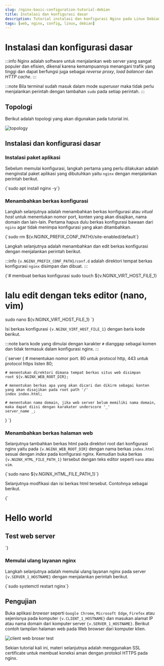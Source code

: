 ```yaml
---
slug: /nginx-basic-configuration-tutorial-debian
title: Instalasi dan konfigurasi dasar
description: Tutorial instalasi dan konfigurasi Nginx pada Linux Debian
tags: [web, nginx, config, linux, debian]
---
```



# Instalasi dan konfigurasi dasar

:::info
Nginx adalah software untuk menjalankan web server yang sangat populer dan efisien, dikenal karena kemampuannya menangani trafik yang tinggi dan dapat berfungsi juga sebagai _reverse proxy_, _load balancer_ dan _HTTP cache_.
:::

:::note
Bila terminal sudah masuk dalam mode _superuser_ maka tidak perlu menjalankan perintah dengan tambahan `sudo` pada setiap perintah.
:::

## Topologi

Berikut adalah topologi yang akan digunakan pada tutorial ini. 

![topology](./img/web-service-nginx-topology.svg)

## Instalasi dan konfigurasi dasar

### Instalasi paket aplikasi

Sebelum memulai konfigurasi, langkah pertama yang perlu dilakukan adalah menginstal paket aplikasi yang dibutuhkan yaitu `nginx` dengan menjalankan perintah berikut.

<CodeBlock language="bash" title="CLI">
{`sudo apt install nginx -y`}
</CodeBlock>

### Menambahkan berkas konfigurasi

Langkah selanjutnya adalah menambahkan berkas konfigurasi atau _vitual host_ untuk menentukan nomor port, konten yang akan disajikan, nama domain dan lain-lain. Pertama hapus dulu berkas konfigurasi bawaan dari `nginx` agar tidak menimpa konfigurasi yang akan ditambahkan.

<CodeBlock language="bash" title="CLI">
{`sudo rm ${v.NGINX_PREFIX_CONF_PATH}/site-enabled/default`}
</CodeBlock>

Langkah selanjutnya adalah menambahkan dan edit berkas konfigurasi dengan menjalankan perintah berikut.

:::info
<code>{v.NGINX_PREFIX_CONF_PATH}/conf.d</code> adalah direktori tempat berkas konfigurasi `nginx` disimpan dan dibuat.
:::

<CodeBlock language="bash" title="CLI">
{`# membuat berkas konfigurasi
sudo touch ${v.NGINX_VIRT_HOST_FILE_1}

# lalu edit dengan teks editor (nano, vim)
sudo nano ${v.NGINX_VIRT_HOST_FILE_1}
`}
</CodeBlock>

Isi berkas konfigurasi <code>{v.NGINX_VIRT_HOST_FILE_1}</code> dengan baris kode berikut.

:::note
baris kode yang dimulai dengan karakter `#` dianggap sebagai komen dan tidak termasuk dalam konfigurasi nginx.
:::

<CodeBlock language="nginx" title={v.NGINX_VIRT_HOST_FILE_1} showLineNumbers>
{`server {
    # menentukan nomor port. 80 untuk protocol http, 443 untuk protocol https
    listen 80;

    # menentukan direktori dimana tempat berkas situs web disimpan
    root ${v.NGINX_WEB_ROOT_DIR};

    # menentukan berkas apa yang akan dicari dan dikirm sebagai konten yang akan disajikan pada root path '/'
    index index.html;

    # menentukan nama domain, jika web server belum memiliki nama domain, maka dapat diisi dengan karakater underscore '_'
    server_name _;
}
`}
</CodeBlock>

### Menambahkan berkas halaman web

Selanjutnya tambahkan berkas html pada direktori root dari konfigurasi nginx yaitu pada <code>{v.NGINX_WEB_ROOT_DIR}</code> dengan nama berkas `index.html` sesuai dengan _index_ pada konfigurasi nginx. Kemudian buka berkas <code>{v.NGINX_HTML_FILE_PATH_1}</code> tersebut dengan teks editor seperti `nano` atau `vim`.

<CodeBlock language="bash" title="CLI">
{`sudo nano ${v.NGINX_HTML_FILE_PATH_1}`}
</CodeBlock>

Selanjutnya modfikasi dan isi berkas html tersebut. Contohnya sebagai berikut.

<CodeBlock language="html" title={v.NGINX_HTML_FILE_PATH_1} showLineNumbers>
{`<html>
  <head>
    <title>Coba Web server nginx</title>
  </head>
  <body>
    <h1>Hello world</h1>
    <h2>Test web server</h2>
  </body>
</html>
`}
</CodeBlock>

### Memulai ulang layanan nginx

Langkah selanjutnya adalah memulai ulang layanan nginx pada server <code>{v.SERVER_1_HOSTNAME}</code> dengan menjalankan perintah berikut.

<CodeBlock language="bash" title="CLI">
{`sudo systemctl restart nginx`}
</CodeBlock>

## Pengujian

Buka aplikasi _browser_ seperti `Google Chrome`, `Microsoft Edge`, `Firefox` atau sejenisnya pada komputer <code>{v.CLIENT_1_HOSTNAME}</code> dan masukan alamat IP atau nama domain dari komputer server <code>{v.SERVER_1_HOSTNAME}</code>. Berikut contoh tampilan halaman web pada Web browser dari komputer klien.

![client web broser test](./img/ss-client-web-browser-test.png)

Sekian tutorial kali ini, materi selanjutnya adalah menggunakan SSL certificate untuk membuat koneksi aman dengan protokol HTTPS pada nginx.

